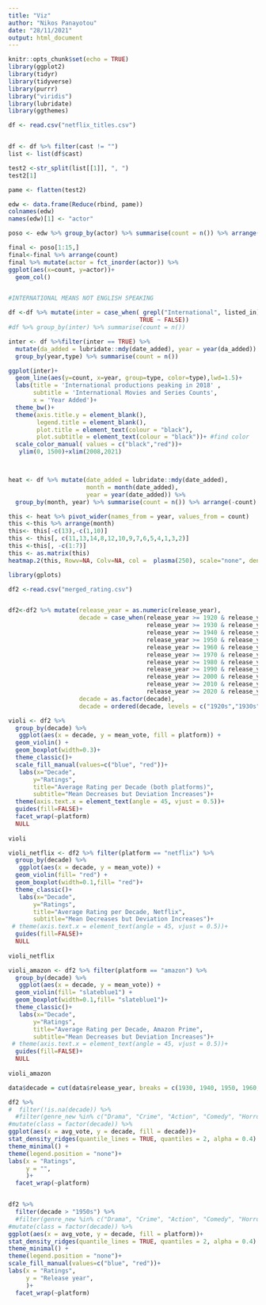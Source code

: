 ---
title: "Viz"
author: "Nikos Panayotou"
date: "28/11/2021"
output: html_document
---

```{r setup, include=FALSE}
knitr::opts_chunk$set(echo = TRUE)
library(ggplot2)
library(tidyr)
library(tidyverse)
library(purrr)
library("viridis")  
library(lubridate)
library(ggthemes)

```



```{r, load data set}

df <- read.csv("netflix_titles.csv")



```

```{r, remove empty, make into list and then into df}

df <- df %>% filter(cast != "")
list <- list(df$cast)

test2 <-str_split(list[[1]], ", ")
test2[1]

pame <- flatten(test2)

edw <- data.frame(Reduce(rbind, pame))
colnames(edw)
names(edw)[1] <- "actor"


```


```{r, count actors}

poso <- edw %>% group_by(actor) %>% summarise(count = n()) %>% arrange(-count)

final <- poso[1:15,]
final<-final %>% arrange(count)
final %>% mutate(actor = fct_inorder(actor)) %>% 
ggplot(aes(x=count, y=actor))+
  geom_col()



```



```{r, international movies adn series}
#INTERNATIONAL MEANS NOT ENGLISH SPEAKING

df <-df %>% mutate(inter = case_when( grepl("International", listed_in) ~ TRUE,
                                     TRUE ~ FALSE))
#df %>% group_by(inter) %>% summarise(count = n())

inter <- df %>%filter(inter == TRUE) %>% 
  mutate(da_added = lubridate::mdy(date_added), year = year(da_added)) %>% 
  group_by(year,type) %>% summarise(count = n())

ggplot(inter)+
  geom_line(aes(y=count, x=year, group=type, color=type),lwd=1.5)+
  labs(title = 'International productions peaking in 2018' ,
       subtitle = 'International Movies and Series Counts',
       x = 'Year Added')+
  theme_bw()+
  theme(axis.title.y = element_blank(),
        legend.title = element_blank(),
        plot.title = element_text(colour = "black"),
        plot.subtitle = element_text(colour = "black"))+ #find color
  scale_color_manual( values = c("black","red"))+
   ylim(0, 1500)+xlim(2008,2021)




```

```{r, HEATMAP}

heat <- df %>% mutate(date_added = lubridate::mdy(date_added),
                      month = month(date_added),
                      year = year(date_added)) %>% 
  group_by(month, year) %>% summarise(count = n()) %>% arrange(-count)

this <- heat %>% pivot_wider(names_from = year, values_from = count)
this <-this %>% arrange(month)
this<- this[-c(13),-c(1,10)] 
this <- this[, c(11,13,14,8,12,10,9,7,6,5,4,1,3,2)]
this <-this[, -c(1:7)]
this <- as.matrix(this)
heatmap.2(this, Rowv=NA, Colv=NA, col =  plasma(250), scale="none", density.info = "none", xlab = "Year", ylab = "Month",trace="none", main = "Heatmap of new titles count")

library(gplots)
```

```{r, ratings data set start}
df2 <-read.csv("merged_rating.csv")


df2<-df2 %>% mutate(release_year = as.numeric(release_year),
                    decade = case_when(release_year >= 1920 & release_year < 1930 ~ "1920s",
                                       release_year >= 1930 & release_year < 1940 ~ "1930s",
                                       release_year >= 1940 & release_year < 1950 ~ "1940s",
                                       release_year >= 1950 & release_year < 1960 ~ "1950s",
                                       release_year >= 1960 & release_year < 1970 ~ "1960s",
                                       release_year >= 1970 & release_year < 1980 ~ "1970s",
                                       release_year >= 1980 & release_year < 1990 ~ "1980s",
                                       release_year >= 1990 & release_year < 2000 ~ "1990s",
                                       release_year >= 2000 & release_year < 2010 ~ "2000s",
                                       release_year >= 2010 & release_year < 2020 ~ "2010s",
                                       release_year >= 2020 & release_year < 2030 ~ "2020s"),
                    decade = as.factor(decade),
                    decade = ordered(decade, levels = c("1920s","1930s","1940s","1950s","1960s","1970s","1980s","1990s","2000s","2010s","2020s")))

violi <- df2 %>% 
  group_by(decade) %>%
   ggplot(aes(x = decade, y = mean_vote, fill = platform)) +
  geom_violin() +
  geom_boxplot(width=0.3)+
  theme_classic()+
  scale_fill_manual(values=c("blue", "red"))+
   labs(x="Decade", 
       y="Ratings",
       title="Average Rating per Decade (both platforms)",
       subtitle="Mean Decreases but Deviation Increases")+
  theme(axis.text.x = element_text(angle = 45, vjust = 0.5))+
  guides(fill=FALSE)+
  facet_wrap(~platform)
  NULL
  
violi

violi_netflix <- df2 %>% filter(platform == "netflix") %>% 
  group_by(decade) %>%
   ggplot(aes(x = decade, y = mean_vote)) +
  geom_violin(fill= "red") +
  geom_boxplot(width=0.1,fill= "red")+
  theme_classic()+
   labs(x="Decade", 
       y="Ratings",
       title="Average Rating per Decade, Netflix",
       subtitle="Mean Decreases but Deviation Increases")+
 # theme(axis.text.x = element_text(angle = 45, vjust = 0.5))+
  guides(fill=FALSE)+
  NULL
  
violi_netflix

violi_amazon <- df2 %>% filter(platform == "amazon") %>% 
  group_by(decade) %>%
   ggplot(aes(x = decade, y = mean_vote)) +
  geom_violin(fill= "slateblue1") +
  geom_boxplot(width=0.1,fill= "slateblue1")+
  theme_classic()+
   labs(x="Decade", 
       y="Ratings",
       title="Average Rating per Decade, Amazon Prime",
       subtitle="Mean Decreases but Deviation Increases")+
 # theme(axis.text.x = element_text(angle = 45, vjust = 0.5))+
  guides(fill=FALSE)+
  NULL
  
violi_amazon

data$decade = cut(data$release_year, breaks = c(1930, 1940, 1950, 1960, 1970, 1980, 1990, 2000, 2010, 2020, 2030))

df2 %>%
#  filter(!is.na(decade)) %>% 
  #filter(genre_new %in% c("Drama", "Crime", "Action", "Comedy", "Horror")) %>%
#mutate(class = factor(decade)) %>%
ggplot(aes(x = avg_vote, y = decade, fill = decade))+
stat_density_ridges(quantile_lines = TRUE, quantiles = 2, alpha = 0.4) +
theme_minimal() +
theme(legend.position = "none")+
labs(x = "Ratings",
     y = "",
     )+
  facet_wrap(~platform)


df2 %>%
  filter(decade > "1950s") %>% 
  #filter(genre_new %in% c("Drama", "Crime", "Action", "Comedy", "Horror")) %>%
#mutate(class = factor(decade)) %>%
ggplot(aes(x = avg_vote, y = decade, fill = platform))+
stat_density_ridges(quantile_lines = TRUE, quantiles = 2, alpha = 0.4) +
theme_minimal() +
theme(legend.position = "none")+
scale_fill_manual(values=c("blue", "red"))+
labs(x = "Ratings",
     y = "Release year",
     )+
  facet_wrap(~platform)






```

